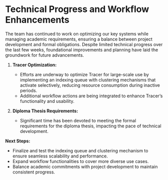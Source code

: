 # Technical Progress and Workflow Enhancements  

The team has continued to work on optimizing our key systems while managing academic requirements, ensuring a balance between project development and formal obligations. Despite limited technical progress over the last few weeks, foundational improvements and planning have laid the groundwork for future advancements.  

1. **Tracer Optimization:**  
   - Efforts are underway to optimize Tracer for large-scale use by implementing an indexing queue with clustering mechanisms that activate selectively, reducing resource consumption during inactive periods.  
   - Additional workflow actions are being integrated to enhance Tracer’s functionality and usability.  

2. **Diploma Thesis Requirements:**  
   - Significant time has been devoted to meeting the formal requirements for the diploma thesis, impacting the pace of technical development.  

**Next Steps:**  
- Finalize and test the indexing queue and clustering mechanism to ensure seamless scalability and performance.  
- Expand workflow functionalities to cover more diverse use cases.  
- Balance academic commitments with project development to maintain consistent progress.  
